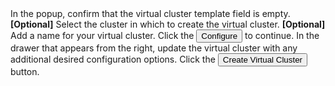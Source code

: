 


<Flow id="create-vcluster-ui-no-template">
  <Step>
   <FragmentProjectSelect />
  </Step>
  <Step>
    <FragmentVirtualClustertSelect />
  </Step>
  <Step>
    <FragmentVirtualClustertNew />
  </Step>
  <Step>
    In the popup, confirm that the virtual cluster template field is empty.
  </Step>
  <Step>
    <b>[Optional]</b> Select the cluster in which to create the virtual cluster.
  </Step>
  <Step>
    <b>[Optional]</b> Add a name for your virtual cluster.
  </Step>
  <Step>
    Click the <Button>Configure</Button> to continue.
  </Step>
  <Step>
    In the drawer that appears from the right, update the virtual cluster with any additional desired
    configuration options.
    <PartialVirtualClusterCreateOptionalUI />
  </Step>
  <Step>
    Click the <Button>Create Virtual Cluster</Button> button.
  </Step>
  <Step>
    <PartialVirtualClusterUseCLI />
  </Step>
</Flow>

